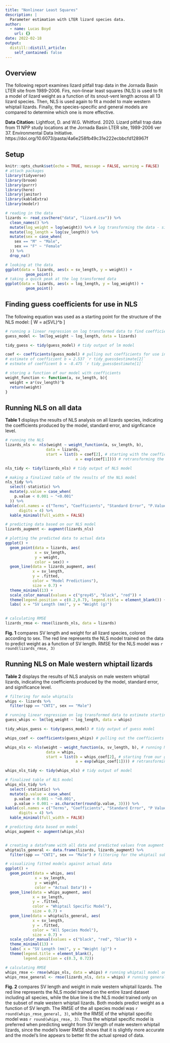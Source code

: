 ```yaml
---
title: "Nonlinear Least Squares"
description: |
  Parameter estimation with LTER lizard species data.
author:
  - name: Lucas Boyd
    url: {}
date: 2022-02-18
output:
  distill::distill_article:
    self_contained: false
---
```



## Overview

The following report examines lizard pitfall trap data in the Jornada Basin LTER site from 1989-2006. Firs, non-linear least squares (NLS) is used to fit a model of lizard weight as a function of its snout-vent length across all 13 lizard species. Then, NLS is used again to fit a model to male western whiptail lizards. Finally, the species-specific and general models are compared to determine which one is more effective. 

**Data Citation:** Lightfoot, D. and W.G. Whitford. 2020. Lizard pitfall trap data from 11 NPP study locations at the Jornada Basin LTER site, 1989-2006 ver 37. Environmental Data Initiative. https://doi.org/10.6073/pasta/4a6e258fb49c31e222ecbbcfd128967f


## Setup 
```r
knitr::opts_chunk$set(echo = TRUE, message = FALSE, warning = FALSE)
# attach packages
library(tidyverse)
library(broom)
library(purrr)
library(here)
library(janitor)
library(kableExtra)
library(modelr)
```

```r
# reading in the data
lizards <- read_csv(here("data", "lizard.csv")) %>% 
  clean_names() %>% 
  mutate(log_weight = log(weight)) %>% # log transforming the data - since we are using an exponential base equation
  mutate(log_length = log(sv_length)) %>% 
  mutate(sex = case_when(
    sex == "M" ~ "Male",
    sex == "F" ~ "Female"
  )) %>% 
  drop_na()
```


```r
# looking at the data 
ggplot(data = lizards, aes(x = sv_length, y = weight)) +
         geom_point()
# taking a quick peak at the log transformed data
ggplot(data = lizards, aes(x = log_length, y = log_weight)) +
         geom_point()
```
## Finding guess coefficients for use in NLS
The following equation was used as a starting point for the structure of the NLS model:
\[
W = a(SVL)^b
\]

```r
# running a linear regression on log transformed data to find coefficients
guess_model <- lm(log_weight ~ log_length, data = lizards)

tidy_guess <- tidy(guess_model) # tidy output of lm model

coef <- coefficients(guess_model) # pulling out coefficients for use in NLS
# estimate of coefficient b = 2.537 `r tidy_guess$estimate[2]`
# estmate of coefficent b = -8.475 `r tidy_guess$estimate[1]`

# storing a function of our model with coefficients
weight_function <- function(a, sv_length, b){
  weight = a*(sv_length)^b
  return(weight)
}
```

## Running NLS on all data

**Table 1** displays the results of NLS analysis on all lizards species, indicating the coefficients produced by the model, standard error, and signficance level. 
```r
# running the NLS
lizards_nls <- nls(weight ~ weight_function(a, sv_length, b),
                  data = lizards,
                  start = list(b = coef[2], # starting with the coefficients we estimated from the linear model
                               a = exp(coef[1]))) # retransforming the intercept with exp()

nls_tidy <- tidy(lizards_nls) # tidy output of NLS model

# making a finalized table of the results of the NLS model
nls_tidy %>% 
  select(-statistic) %>% 
  mutate(p.value = case_when(
    p.value < 0.001 ~ "<0.001"
  )) %>% 
kable(col.names = c("Terms", "Coefficients", "Standard Error", "P.Value"),
      digits = 4) %>% 
  kable_minimal(full_width = FALSE)

```

```r
# predicting data based on our NLS model
lizards_augment <- augment(lizards_nls)

# plotting the predicted data to actual data
ggplot() +
  geom_point(data = lizards, aes(
             x = sv_length,
             y = weight, 
             color = sex)) +
  geom_line(data = lizards_augment, aes(
            x = sv_length,
            y = .fitted,
            color = "Model Predictions"),
            size = 0.7) +
  theme_minimal(13) +
  scale_color_manual(values = c("grey45", "black", "red")) +
  theme(legend.position = c(0.2,0.7), legend.title = element_blank()) +
  labs( x = "SV Length (mm)", y = "Weight (g)")
  

# calculating RMSE
lizards_rmse <- rmse(lizards_nls, data = lizards)
```

**Fig. 1** compares SV length and weight for all lizard species, colored according to sex. The red line represents the NLS model trained on the data to predict weight as a function of SV length. RMSE for the NLS model was `r round(lizards_rmse, 3)`


## Running NLS on Male western whiptail lizards

**Table 2** displays the results of NLS analysis on male western whiptail lizards, indicating the coefficients produced by the model, standard error, and significance level. 
```r
# filtering for male whiptails
whips <- lizards %>% 
  filter(spp == "CNTI", sex == "Male") 

# running linear regression on log transformed data to estimate starting coefficients
guess_whips <- lm(log_weight ~ log_length, data = whips)

tidy_whips_guess <- tidy(guess_model) # tidy output of guess model

whips_coef <- coefficients(guess_whips) # pulling out the coefficients for use in NLS

whips_nls <- nls(weight ~ weight_function(a, sv_length, b), # running NLS on male western whiptails
                  data = whips,
                  start = list(b = whips_coef[2], # starting from our guess coefficients
                               a = exp(whips_coef[1]))) # retransforming the intercept coefficient 

whips_nls_tidy <- tidy(whips_nls) # tidy output of model

# finalized table of NLS model
whips_nls_tidy %>% 
  select(-statistic) %>% 
  mutate(p.value = case_when(
    p.value < 0.001 ~ "<0.001",
    p.value > 0.001 ~ as.character(round(p.value, 3)))) %>% 
kable(col.names = c("Terms", "Coefficients", "Standard Error", "P Value"),
      digits = 4) %>% 
  kable_minimal(full_width = FALSE)
```

```r
# predicting data based on model
whips_augment <- augment(whips_nls)


# creating a dataframe with all data and predicted values from augment 
whiptails_general <- data.frame(lizards, lizards_augment) %>% 
  filter(spp == "CNTI", sex == "Male") # filtering for the whiptail subset

# visualizing fitted models against actual data
ggplot() +
  geom_point(data = whips, aes(
             x = sv_length,
             y = weight,
             color = "Actual Data")) +
  geom_line(data = whips_augment, aes(
            x = sv_length,
            y = .fitted,
            color = "Whiptail Specific Model"),
            size = 0.7) +
  geom_line(data = whiptails_general, aes(
            x = sv_length,
            y = .fitted,
            color = "All Species Model"),
            size = 0.7) +
  scale_color_manual(values = c("black", "red", "blue")) +
  theme_minimal(13) +
  labs( x = "SV Length (mm)", y = "Weight (g)") +
  theme(legend.title = element_blank(),
        legend.position = c(0.3, 0.72))

# calculating RMSE
whips_rmse <- rmse(whips_nls, data = whips) # running whiptail model on whiptail subset
whips_rmse_general <- rmse(lizards_nls, data = whips) # running general model on whiptail subset

```

**Fig. 2** compares SV length and weight in male western whiptail lizards. The red line represents the NLS model trained on the entire lizard dataset including all species, while the blue line is the NLS model trained only on the subset of male western whiptail lizards. Both models predict weight as a function of SV length. The RMSE of the all species model was `r round(whips_rmse_general, 3)`, while the RMSE of the whiptail specific model was `r round(whips_rmse, 3)`. Thus the whiptail specific model is preferred when predicting weight from SV length of male western whiptail lizards, since the model's lower RMSE shows that it is slightly more accurate and the model's line appears to better fit the actual spread of data. 

